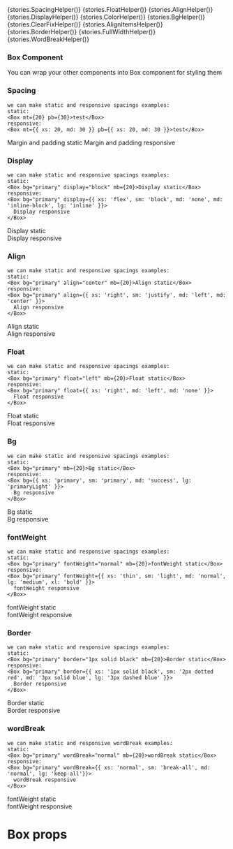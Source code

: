
<Meta title="Core/Helpers" component={Box} />

<Preview withToolbar>
    <Story name="Spacing">{stories.SpacingHelper()}</Story>
    <Story name="Float">{stories.FloatHelper()}</Story>
    <Story name="Align">{stories.AlignHelper()}</Story>
    <Story name="Display">{stories.DisplayHelper()}</Story>
    <Story name="Color">{stories.ColorHelper()}</Story>
    <Story name="Bg">{stories.BgHelper()}</Story>
    <Story name="Clear Fix">{stories.ClearFixHelper()}</Story>
    <Story name="Align Items">{stories.AlignItemsHelper()}</Story>
    <Story name="Border">{stories.BorderHelper()}</Story>
    <Story name="Full Width">{stories.FullWidthHelper()}</Story>
    <Story name="Word Break">{stories.WordBreakHelper()}</Story>
</Preview>

### Box Component

You can wrap your other components into Box component for styling them

### Spacing
```
we can make static and responsive spacings examples:
static:
<Box mt={20} pb={30}>test</Box>
responsive:
<Box mt={{ xs: 20, md: 30 }} pb={{ xs: 20, md: 30 }}>test</Box>
```

<Preview>
    <Box bg="primary" p={[10, 20, 30, 40]} m={[10, 20, 30, 40]}>Margin and padding static</Box>
    <Box
      bg="primary"
      p={{ xs: [10, 20, 30, 40], sm: [12, 22, 32, 42], md: [14, 24, 34, 44], lg: [16, 26, 36, 46], xl: [18, 28, 38, 48] }}
      m={{ xs: [10, 20, 30, 40], sm: [12, 22, 32, 42], md: [14, 24, 34, 44], lg: [16, 26, 36, 46], xl: [18, 28, 38, 48] }}
    >
      Margin and padding responsive
    </Box>
</Preview>

### Display
```
we can make static and responsive spacings examples:
static:
<Box bg="primary" display="block" mb={20}>Display static</Box>
responsive:
<Box bg="primary" display={{ xs: 'flex', sm: 'block', md: 'none', md: 'inline-block', lg: 'inline' }}>
  Display responsive
</Box>
```

<Preview>
    <Box bg="primary" display="block" mb={20}>Display static</Box>
    <br />
    <Box
      bg="primary"
      display={{ xs: 'flex', sm: 'block', md: 'none', md: 'inline-block', lg: 'inline' }}
    >
      Display responsive
    </Box>
</Preview>

### Align
```
we can make static and responsive spacings examples:
static:
<Box bg="primary" align="center" mb={20}>Align static</Box>
responsive:
<Box bg="primary" align={{ xs: 'right', sm: 'justify', md: 'left', md: 'center' }}>
  Align responsive
</Box>
```

<Preview>
    <Box bg="primary" align="center" mb={20}>Align static</Box>
    <br />
    <Box
      bg="primary"
      align={{ xs: 'right', sm: 'justify', md: 'left', md: 'center' }}
    >
      Align responsive
    </Box>
</Preview>


### Float
```
we can make static and responsive spacings examples:
static:
<Box bg="primary" float="left" mb={20}>Float static</Box>
responsive:
<Box bg="primary" float={{ xs: 'right', md: 'left', md: 'none' }}>
  Float responsive
</Box>
```

<Preview>
    <Box bg="primary" float="left" mb={20}>Float static</Box>
    <br />
    <Box bg="primary" float={{ xs: 'right', md: 'left', md: 'none' }}>
      Float responsive
    </Box>
</Preview>

### Bg
```
we can make static and responsive spacings examples:
static:
<Box bg="primary" mb={20}>Bg static</Box>
responsive:
<Box bg={{ xs: 'primary', sm: 'primary', md: 'success', lg: 'primaryLight' }}>
  Bg responsive
</Box>
```

<Preview>
    <Box bg="primary" mb={20}>Bg static</Box>
    <br />
    <Box bg={{ xs: 'primary', sm: 'primary', md: 'success', lg: 'primaryLight' }}>
      Bg responsive
    </Box>
</Preview>

### fontWeight
```
we can make static and responsive spacings examples:
static:
<Box bg="primary" fontWeight="normal" mb={20}>fontWeight static</Box>
responsive:
<Box bg="primary" fontWeight={{ xs: 'thin', sm: 'light', md: 'normal', lg: 'medium', xl: 'bold' }}>
  fontWeight responsive
</Box>
```

<Preview>
    <Box bg="primary" fontWeight="normal" mb={20}>fontWeight static</Box>
    <br />
    <Box bg="primary" fontWeight={{ xs: 'thin', sm: 'light', md: 'normal', lg: 'medium', xl: 'bold' }}>
      fontWeight responsive
    </Box>
</Preview>

### Border
```
we can make static and responsive spacings examples:
static:
<Box bg="primary" border="1px solid black" mb={20}>Border static</Box>
responsive:
<Box bg="primary" border={{ xs: '1px solid black', sm: '2px dotted red', md: '3px solid blue', lg: '3px dashed blue' }}>
  Border responsive
</Box>
```

<Preview>
    <Box bg="primary" border="1px solid black" mb={20}>Border static</Box>
    <br />
    <Box bg="primary" border={{ xs: '1px solid black', sm: '2px dotted #432a2a', md: '3px solid blue', lg: '3px dashed blue' }}>
      Border responsive
    </Box>
</Preview>

### wordBreak
```
we can make static and responsive wordBreak examples:
static:
<Box bg="primary" wordBreak="normal" mb={20}>wordBreak static</Box>
responsive:
<Box bg="primary" wordBreak={{ xs: 'normal', sm: 'break-all', md: 'normal', lg: 'keep-all'}}>
  wordBreak responsive
</Box>
```

<Preview>
    <Box bg="primary" fontWeight="normal" mb={20}>fontWeight static</Box>
    <br />
    <Box bg="primary" fontWeight={{ xs: 'thin', sm: 'light', md: 'normal', lg: 'medium', xl: 'bold' }}>
      fontWeight responsive
    </Box>
</Preview>

# Box props

<Props of={Box} />
